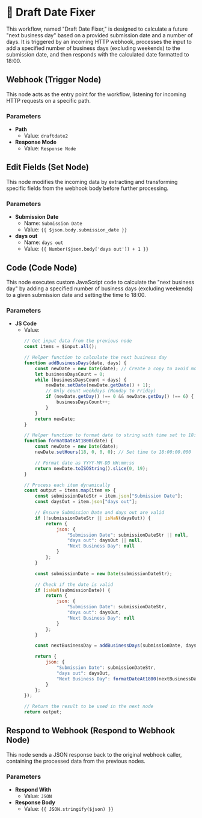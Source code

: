 # 🏒 Draft Date Fixer
This workflow, named "Draft Date Fixer," is designed to calculate a future "next business day" based on a provided submission date and a number of days. It is triggered by an incoming HTTP webhook, processes the input to add a specified number of business days (excluding weekends) to the submission date, and then responds with the calculated date formatted to 18:00.

## Webhook (Trigger Node)
This node acts as the entry point for the workflow, listening for incoming HTTP requests on a specific path.

### Parameters
*   **Path**
    *   Value: `draftdate2`
*   **Response Mode**
    *   Value: `Response Node`

## Edit Fields (Set Node)
This node modifies the incoming data by extracting and transforming specific fields from the webhook body before further processing.

### Parameters
*   **Submission Date**
    *   Name: `Submission Date`
    *   Value: ```{{ $json.body.submission_date }}```
*   **days out**
    *   Name: `days out`
    *   Value: ```{{ Number($json.body['days out']) + 1 }}```

## Code (Code Node)
This node executes custom JavaScript code to calculate the "next business day" by adding a specified number of business days (excluding weekends) to a given submission date and setting the time to 18:00.

### Parameters
*   **JS Code**
    *   Value:
        ```javascript
        // Get input data from the previous node
        const items = $input.all();

        // Helper function to calculate the next business day
        function addBusinessDays(date, days) {
            const newDate = new Date(date); // Create a copy to avoid modifying original
            let businessDaysCount = 0;
            while (businessDaysCount < days) {
                newDate.setDate(newDate.getDate() + 1);
                // Only count weekdays (Monday to Friday)
                if (newDate.getDay() !== 0 && newDate.getDay() !== 6) {
                    businessDaysCount++;
                }
            }
            return newDate;
        }

        // Helper function to format date to string with time set to 18:00
        function formatDateAt1800(date) {
            const newDate = new Date(date);
            newDate.setHours(18, 0, 0, 0); // Set time to 18:00:00.000

            // Format date as YYYY-MM-DD HH:mm:ss
            return newDate.toISOString().slice(0, 19);
        }

        // Process each item dynamically
        const output = items.map(item => {
            const submissionDateStr = item.json["Submission Date"];
            const daysOut = item.json["days out"];

            // Ensure Submission Date and days out are valid
            if (!submissionDateStr || isNaN(daysOut)) {
                return {
                    json: {
                        "Submission Date": submissionDateStr || null,
                        "days out": daysOut || null,
                        "Next Business Day": null
                    }
                };
            }

            const submissionDate = new Date(submissionDateStr);

            // Check if the date is valid
            if (isNaN(submissionDate)) {
                return {
                    json: {
                        "Submission Date": submissionDateStr,
                        "days out": daysOut,
                        "Next Business Day": null
                    }
                };
            }

            const nextBusinessDay = addBusinessDays(submissionDate, daysOut);

            return {
                json: {
                    "Submission Date": submissionDateStr,
                    "days out": daysOut,
                    "Next Business Day": formatDateAt1800(nextBusinessDay)
                }
            };
        });

        // Return the result to be used in the next node
        return output;
        ```

## Respond to Webhook (Respond to Webhook Node)
This node sends a JSON response back to the original webhook caller, containing the processed data from the previous nodes.

### Parameters
*   **Respond With**
    *   Value: `JSON`
*   **Response Body**
    *   Value: ```{{ JSON.stringify($json) }}```